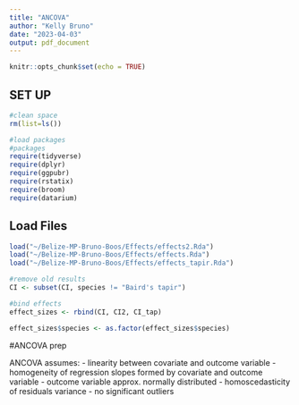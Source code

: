 ```yaml
---
title: "ANCOVA"
author: "Kelly Bruno"
date: "2023-04-03"
output: pdf_document
---
```


```r
knitr::opts_chunk$set(echo = TRUE)
```

## SET UP 

```r
#clean space
rm(list=ls())

#load packages
#packages
require(tidyverse)
require(dplyr)
require(ggpubr)
require(rstatix)
require(broom)
require(datarium)
```


## Load Files

```r

load("~/Belize-MP-Bruno-Boos/Effects/effects2.Rda")
load("~/Belize-MP-Bruno-Boos/Effects/effects.Rda")
load("~/Belize-MP-Bruno-Boos/Effects/effects_tapir.Rda")

#remove old results
CI <- subset(CI, species != "Baird's tapir")

#bind effects
effect_sizes <- rbind(CI, CI2, CI_tap)

effect_sizes$species <- as.factor(effect_sizes$species)
```

#ANCOVA prep

ANCOVA assumes: 
- linearity between covariate and outcome variable
- homogeneity of regression slopes formed by covariate and outcome variable
- outcome variable approx. normally distributed
- homoscedasticity of residuals variance
- no significant outliers

```r



```



